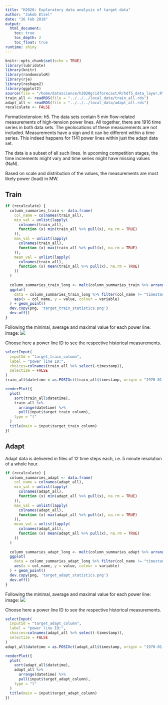 ```yaml
---
title: "H2020: Exploratory data analysis of target data"
author: "Jakob Etzel"
date: "26 Feb 2018"
output: 
  html_document:
    toc: true
    toc_depth: 2
    toc_float: true
runtime: shiny
---
```


```r
knitr::opts_chunk$set(echo = TRUE)
library(lubridate)
library(knitr)
library(randomcoloR)
library(rje)
library(reshape2)
library(ggplot2)
source(file = "/home/datascience/h2020gridforecast/R/hdf5_data_layer.R")
train_all <- readRDS(file = "../../../local_data/train_all.rds")
adapt_all <- readRDS(file = "../../../local_data/adapt_all.rds")
recalculate <- FALSE
```

Format/extension: h5.
The data sets contain 5 min flow-related measurements of high-tension power lines. All together, there are 1916 time series in both data sets. The geolocations of these measurements are not included. Measurements have a sign and it can be different within a time series. This indeed happens for 1141 power lines within just the adapt data set.

The data is a subset of all such lines. In upcoming competition stages, the time increments might vary and time series might have missing values (NaN).

Based on scale and distribution of the values, the measurements are most likely power (load) in MW.

## Train

```r
if (recalculate) {
  column_summaries_train <- data.frame(
    col_name = colnames(train_all), 
    min_val = unlist(lapply(
      colnames(train_all), 
      function (x) min(train_all %>% pull(x), na.rm = TRUE)
    )), 
    max_val = unlist(lapply(
      colnames(train_all), 
      function (x) max(train_all %>% pull(x), na.rm = TRUE)
    )), 
    mean_val = unlist(lapply(
      colnames(train_all), 
      function (x) mean(train_all %>% pull(x), na.rm = TRUE)
    ))
  )
  
  column_summaries_train_long <- melt(column_summaries_train %>% arrange(mean_val), id = "col_name")
  ggplot(
    data = column_summaries_train_long %>% filter(col_name != "timestamp"), 
    aes(x = col_name, y = value, colour = variable)
  ) + geom_point()
  dev.copy(png, 'target_train_statistics.png')
  dev.off()
}
```
Following the minimal, average and maximal value for each power line:
image: ![](target_train_statistics.png)

Choose here a power line ID to see the respective historical measurements.

```r
selectInput(
  inputId = "target_train_column", 
  label = "power line ID:", 
  choices=colnames(train_all %>% select(-timestamp)), 
  selectize = FALSE
)
train_all$datetime = as.POSIXct(train_all$timestamp, origin = "1970-01-01")
```

```r
renderPlot({
  plot(
    sort(train_all$datetime), 
    train_all %>% 
      arrange(datetime) %>% 
      pull(input$target_train_column), 
    type = "l"
  )
  title(main = input$target_train_column)
})
```

## Adapt
Adapt data is delivered in files of 12 time steps each, i.e. 5 minute resolution of a whole hour.

```r
if (recalculate) {
  column_summaries_adapt <- data.frame(
    col_name = colnames(adapt_all), 
    min_val = unlist(lapply(
      colnames(adapt_all), 
      function (x) min(adapt_all %>% pull(x), na.rm = TRUE)
    )), 
    max_val = unlist(lapply(
      colnames(adapt_all), 
      function (x) max(adapt_all %>% pull(x), na.rm = TRUE)
    )), 
    mean_val = unlist(lapply(
      colnames(adapt_all), 
      function (x) mean(adapt_all %>% pull(x), na.rm = TRUE)
    ))
  )
  
  column_summaries_adapt_long <- melt(column_summaries_adapt %>% arrange(mean_val), id = "col_name")
  ggplot(
    data = column_summaries_adapt_long %>% filter(col_name != "timestamp"), 
    aes(x = col_name, y = value, colour = variable)
  ) + geom_point()
  dev.copy(png, 'target_adapt_statistics.png')
  dev.off()
}
```
Following the minimal, average and maximal value for each power line:
image: ![](target_adapt_statistics.png)

Choose here a power line ID to see the respective historical measurements.

```r
selectInput(
  inputId = "target_adapt_column", 
  label = "power line ID:", 
  choices=colnames(adapt_all %>% select(-timestamp)), 
  selectize = FALSE
)
adapt_all$datetime = as.POSIXct(adapt_all$timestamp, origin = "1970-01-01")
```

```r
renderPlot({
  plot(
    sort(adapt_all$datetime), 
    adapt_all %>% 
      arrange(datetime) %>% 
      pull(input$target_adapt_column), 
    type = "l"
  )
  title(main = input$target_adapt_column)
})
```
